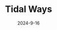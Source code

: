 ---
title: "Tidal Ways"
description: "JOOF Recordings"
date: "2024-9-16"
url: "https://www.beatport.com/track/tidal-ways/19353247"
image: "https://geo-media.beatport.com/image_size/1400x1400/cfcee153-06aa-4b0e-b177-968e6b852a50.jpg"
published: true
--- 